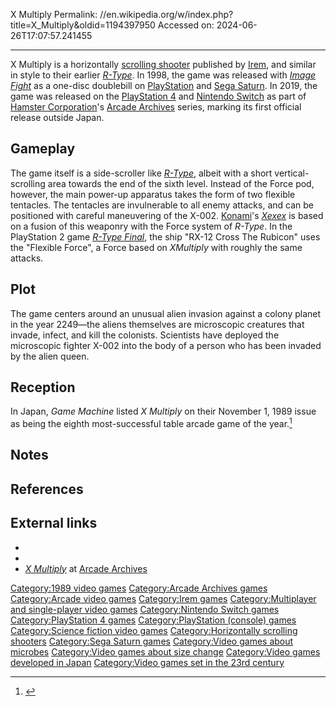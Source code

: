 X Multiply
Permalink: //en.wikipedia.org/w/index.php?title=X_Multiply&oldid=1194397950
Accessed on: 2024-06-26T17:07:57.241455



------
X Multiply
{{more citations needed|date=November 2015}}
{{Infobox video game
|title = X Multiply
|image = X Multiply game flyer.jpg
|caption = Arcade flyer
|developer = [[Irem]]
|publisher = Irem
|release = {{collapsible list|title=September 1989|'''Arcade'''{{vgrelease|JP|September 1989}}'''PlayStation'''{{vgrelease|JP|March 19, 1998}}'''Saturn'''{{vgrelease|JP|March 19, 1998}}'''PS4'''{{vgrelease|JP|August 8, 2019|PAL|August 8, 2019|NA|August 9, 2019}}'''Switch'''{{vgrelease|WW|August 8, 2019}}}}
|genre = [[Scrolling shooter]]
|modes = [[Single-player]], [[Multiplayer video game|multiplayer]]
|platforms = [[Arcade video game|Arcade]], [[Sega Saturn|Saturn]], [[PlayStation (console)|PlayStation]], [[PlayStation 4]], [[Nintendo Switch|Switch]]
|alt = 
}}
{{nihongo|'''''X Multiply'''''|エックスマルチプライ|EkkusuMaruchipurai}}{{efn|The arcade flyer uses "エックス・マルチプライ" (therefore "X MULTIPLY"), while home console releases use "Xマルチプライ".}} is a horizontally [[scrolling shooter]] published by [[Irem]], and similar in style to their earlier ''[[R-Type]]''. In 1998, the game was released with ''[[Image Fight]]'' as a one-disc doublebill on [[PlayStation (console)|PlayStation]] and [[Sega Saturn]]. In 2019, the game was released on the [[PlayStation 4]] and [[Nintendo Switch]] as part of [[Hamster Corporation]]'s [[Arcade Archives]] series, marking its first official release outside Japan.

==Gameplay==
The game itself is a side-scroller like ''[[R-Type]]'', albeit with a short vertical-scrolling area towards the end of the sixth level. Instead of the Force pod, however, the main power-up apparatus takes the form of two flexible tentacles. The tentacles are invulnerable to all enemy attacks, and can be positioned with careful maneuvering of the X-002. [[Konami]]'s ''[[Xexex]]'' is based on a fusion of this weaponry with the Force system of ''R-Type''. In the PlayStation 2 game ''[[R-Type Final]]'', the ship "RX-12 Cross The Rubicon" uses the "Flexible Force", a Force based on ''XMultiply'' with roughly the same attacks.

==Plot==
The game centers around an unusual alien invasion against a colony planet in the year 2249—the aliens themselves are microscopic creatures that invade, infect, and kill the colonists. Scientists have deployed the microscopic fighter X-002 into the body of a person who has been invaded by the alien queen.

== Reception ==
In Japan, ''Game Machine'' listed ''X Multiply'' on their November 1, 1989 issue as being the eighth most-successful table arcade game of the year.<ref>{{cite magazine|title=Game Machine's Best Hit Games 25 - テーブル型TVゲーム機 (Table Videos)|magazine=Game Machine|issue=367|publisher=Amusement Press|date=1 November 1989|page=29|lang=ja}}</ref>

==Notes==
{{notelist}}

==References==
{{Reflist}}

==External links==
* {{MobyGames|id=/x-multiply}}
* {{KLOV game|id=10495|name=X Multiply}}
* [http://www.hamster.co.jp/american_hamster/arcadearchives/x_multiply.htm ''X Multiply''] at [[Arcade Archives]]

{{R-Type series|state=expanded}}
{{Irem}}

[[Category:1989 video games]]
[[Category:Arcade Archives games]]
[[Category:Arcade video games]]
[[Category:Irem games]]
[[Category:Multiplayer and single-player video games]]
[[Category:Nintendo Switch games]]
[[Category:PlayStation 4 games]]
[[Category:PlayStation (console) games]]
[[Category:Science fiction video games]]
[[Category:Horizontally scrolling shooters]]
[[Category:Sega Saturn games]]
[[Category:Video games about microbes]]
[[Category:Video games about size change]]
[[Category:Video games developed in Japan]]
[[Category:Video games set in the 23rd century]]